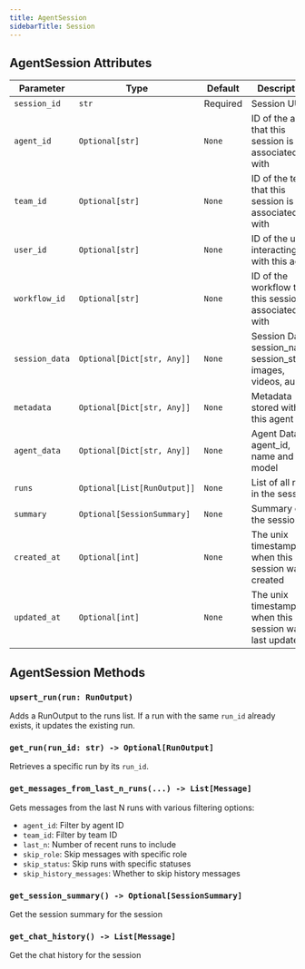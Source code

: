 ```yaml
---
title: AgentSession
sidebarTitle: Session
---
```


## AgentSession Attributes

| Parameter | Type | Default | Description |
|-----------|------|---------|-------------|
| `session_id` | `str` | Required | Session UUID |
| `agent_id` | `Optional[str]` | `None` | ID of the agent that this session is associated with |
| `team_id` | `Optional[str]` | `None` | ID of the team that this session is associated with |
| `user_id` | `Optional[str]` | `None` | ID of the user interacting with this agent |
| `workflow_id` | `Optional[str]` | `None` | ID of the workflow that this session is associated with |
| `session_data` | `Optional[Dict[str, Any]]` | `None` | Session Data: session_name, session_state, images, videos, audio |
| `metadata` | `Optional[Dict[str, Any]]` | `None` | Metadata stored with this agent |
| `agent_data` | `Optional[Dict[str, Any]]` | `None` | Agent Data: agent_id, name and model |
| `runs` | `Optional[List[RunOutput]]` | `None` | List of all runs in the session |
| `summary` | `Optional[SessionSummary]` | `None` | Summary of the session |
| `created_at` | `Optional[int]` | `None` | The unix timestamp when this session was created |
| `updated_at` | `Optional[int]` | `None` | The unix timestamp when this session was last updated |

## AgentSession Methods

### `upsert_run(run: RunOutput)`

Adds a RunOutput to the runs list. If a run with the same `run_id` already exists, it updates the existing run.

### `get_run(run_id: str) -> Optional[RunOutput]`

Retrieves a specific run by its `run_id`.

### `get_messages_from_last_n_runs(...) -> List[Message]`

Gets messages from the last N runs with various filtering options:
- `agent_id`: Filter by agent ID
- `team_id`: Filter by team ID  
- `last_n`: Number of recent runs to include
- `skip_role`: Skip messages with specific role
- `skip_status`: Skip runs with specific statuses
- `skip_history_messages`: Whether to skip history messages

### `get_session_summary() -> Optional[SessionSummary]`

Get the session summary for the session

### `get_chat_history() -> List[Message]`

Get the chat history for the session
